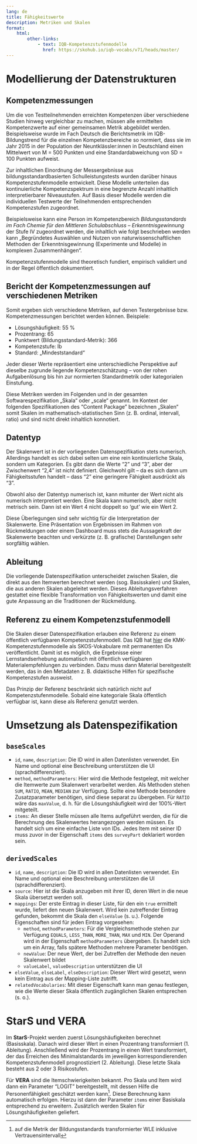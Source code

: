 ```yaml
---
lang: de
title: Fähigkeitswerte
description: Metriken und Skalen
format:
    html:
        other-links:
            - text: IQB-Kompetenzstufenmodelle
              href: https://skohub.io/iqb-vocabs/v71/heads/master/
---
```


# Modellierung der Datenstrukturen

## Kompetenzmessungen

Um die von Testteilnehmenden erreichten Kompetenzen über verschiedene Studien hinweg vergleichbar zu machen, müssen alle ermittelten Kompetenzwerte auf einer gemeinsamen Metrik abgebildet werden. Beispielsweise wurde im Fach Deutsch die Berichtsmetrik im IQB-Bildungstrend für die einzelnen Kompetenzbereiche so normiert, dass sie im Jahr 2015 in der Population der Neuntklässler:innen in Deutschland einen Mittelwert von M = 500 Punkten und eine Standardabweichung von SD = 100 Punkten aufweist.

Zur inhaltlichen Einordnung der Messergebnisse aus bildungsstandardbasierten Schulleistungstests wurden darüber hinaus Kompetenzstufenmodelle entwickelt. Diese Modelle unterteilen das kontinuierliche Kompetenzspektrum in eine begrenzte Anzahl inhaltlich interpretierbarer Niveaustufen. Auf Basis dieser Modelle werden die individuellen Testwerte der Teilnehmenden entsprechenden Kompetenzstufen zugeordnet.

Beispielsweise kann eine Person im Kompetenzbereich *Bildungsstandards im Fach Chemie für den Mittleren Schulabschluss – Erkenntnisgewinnung* der Stufe IV zugeordnet werden, die inhaltlich wie folgt beschrieben werden kann „Begründetes Auswählen und Nutzen von naturwissenschaftlichen Methoden der Erkenntnisgewinnung (Experimente und Modelle) in komplexen Zusammenhängen“.

Kompetenzstufenmodelle sind theoretisch fundiert, empirisch validiert und in der Regel öffentlich dokumentiert.

## Bericht der Kompetenzmessungen auf verschiedenen Metriken

Somit ergeben sich verschiedene Metriken, auf denen Testergebnisse bzw. Kompetenzmessungen berichtet werden können. Beispiele:

* Lösungshäufigkeit: 55 %
* Prozentrang: 65
* Punktwert (Bildungsstandard-Metrik): 366
* Kompetenzstufe: Ib
* Standard: „Mindeststandard“

Jeder dieser Werte repräsentiert eine unterschiedliche Perspektive auf dieselbe zugrunde liegende Kompetenzschätzung – von der rohen Aufgabenlösung bis hin zur normierten Standardmetrik oder kategorialen Einstufung.

Diese Metriken werden im Folgenden und in der gesamten Softwarespezifikation „Skala“ oder „scale“ genannt. Im Kontext der folgenden Spezifikationen des “Content Package” bezeichnen „Skalen“ somit Skalen im mathematisch-statistischen Sinn (z. B. ordinal, intervall, ratio) und sind nicht direkt inhaltlich konnotiert.

## Datentyp

Der Skalenwert ist in der vorliegenden Datenspezifikation stets numerisch. Allerdings handelt es sich dabei selten um eine rein kontinuierliche Skala, sondern um Kategorien. Es gibt dann die Werte "2" und "3", aber der Zwischenwert "2,4" ist nicht definiert. Gleichwohl gilt -- da es sich dann um Fähigkeitsstufen handelt -- dass "2" eine geringere Fähigkeit ausdrückt als "3".

Obwohl also der Datentyp numerisch ist, kann mitunter der Wert nicht als numerisch interpretiert werden. Eine Skala kann numerisch, aber nicht metrisch sein. Dann ist ein Wert 4 nicht doppelt so 'gut' wie ein Wert 2.

Diese Überlegungen sind sehr wichtig für die Interpretation der Skalenwerte. Eine Präsentation von Ergebnissen im Rahmen von Rückmeldungen oder einem Dashboard muss stets die Aussagekraft der Skalenwerte beachten und verkürzte (z. B. grafische) Darstellungen sehr sorgfältig wählen.

## Ableitung

Die vorliegende Datenspezifikation unterscheidet zwischen Skalen, die direkt aus den Itemwerten berechnet werden (sog. Basisskalen) und Skalen, die aus anderen Skalen abgeleitet werden. Dieses Ableitungsverfahren gestattet eine flexible Transformation von Fähigkeitswerten und damit eine gute Anpassung an die Traditionen der Rückmeldung.

## Referenz zu einem Kompetenzstufenmodell

Die Skalen dieser Datenspezifikation erlauben eine Referenz zu einem öffentlich verfügbaren Kompetenzstufenmodell. Das IQB hat [hier](https://skohub.io/iqb-vocabs/v71/heads/master/) die KMK-Kompetenzstufenmodelle als SKOS-Vokabulare mit permanenten IDs veröffentlicht. Damit ist es möglich, die Ergebnisse einer Lernstandserhebung automatisch mit öffentlich verfügbaren Materialempfehlungen zu verbinden. Dazu muss dann Material bereitgestellt werden, das in den Metadaten z. B. didaktische Hilfen für spezifische Kompetenzstufen ausweist.

Das Prinzip der Referenz beschränkt sich natürlich nicht auf Kompetenzstufenmodelle. Sobald eine kategoriale Skala öffentlich verfügbar ist, kann diese als Referenz genutzt werden.

# Umsetzung als Datenspezifikation

## `baseScales`

* `id`, `name`, `description`: Die ID wird in allen Datenlisten verwendet. Ein Name und optional eine Beschreibung unterstützen die UI (sprachdifferenziert).
* `method`, `methodParameters`: Hier wird die Methode festgelegt, mit welcher die Itemwerte zum Skalenwert verarbeitet werden. Als Methoden stehen `SUM`, `RATIO`, `MEAN`, `MEDIAN` zur Verfügung. Sollte eine Methode besondere Zusatzparameter benötigen, sind diese separat zu übergeben. Für `RATIO` wäre das `maxValue`, d. h. für die Lösungshäufigkeit wird der 100%-Wert mitgeteilt.
* `items`: An dieser Stelle müssen alle Items aufgeführt werden, die für die Berechnung des Skalenwertes herangezogen werden müssen. Es handelt sich um eine einfache Liste von IDs. Jedes Item mit seiner ID muss zuvor in der Eigenschaft `items` des `surveyPart` deklariert worden sein.

## `derivedScales`

* `id`, `name`, `description`: Die ID wird in allen Datenlisten verwendet. Ein Name und optional eine Beschreibung unterstützen die UI (sprachdifferenziert).
* `source`: Hier ist die Skala anzugeben mit ihrer ID, deren Wert in die neue Skala übersetzt werden soll.
* `mappings`:  Der erste Eintrag in dieser Liste, für den ein `true` ermittelt wurde, liefert den neuen Skalenwert. Wird kein zutreffender Eintrag gefunden, bekommt die Skala den `elseValue` (s. u.). Folgende Eigenschaften sind für jeden Eintrag vorgesehen:
  * `method`, `methodParameters`: Für die Vergleichsmethode stehen zur Verfügung `EQUALS`, `LESS_THAN`, `MORE_THAN`, `MAX` und `MIN`. Der Operand wird in der Eigenschaft `methodParameters` übergeben. Es handelt sich um ein Array, falls spätere Methoden mehrere Parameter benötigen.
  * `newValue`: Der neue Wert, der bei Zutreffen der Methode den neuen Skalenwert bildet
  * `valueLabel`, `valueDescription` unterstützen die UI
* `elseValue`, `elseLabel`, `elseDescription`: Dieser Wert wird gesetzt, wenn kein Eintrag aus der Mapping-Liste zutrifft.
* `relatedVocabularies`: Mit dieser Eigenschaft kann man genau festlegen, wie die Werte dieser Skala öffentlich zugänglichen Skalen entsprechen (s. o.).

# StarS und VERA

Im **StarS**-Projekt werden zuerst Lösungshäufigkeiten berechnet (Basisskala). Danach wird dieser Wert in einen Prozentrang transformiert (1. Ableitung). Anschließend wird der Prozentrang in einen Wert transformiert, der das Erreichen des Minimalstandards im jeweiligen korrespondierenden Kompetenzstufenmodell prognostiziert (2. Ableitung). Diese letzte Skala besteht aus 2 oder 3 Risikostufen.

Für **VERA** sind die Itemschwierigkeiten bekannt. Pro Skala und Item wird dann ein Parameter "LOGIT" bereitgestellt, mit dessen Hilfe die Personenfähigkeit geschätzt werden kann[^1]. Diese Berechnung kann automatisch erfolgen. Hierzu ist dann der Parameter `items` einer Basiskala entsprechend zu erweitern. Zusätzlich werden Skalen für Lösungshäufigkeiten geliefert.

[^1]: auf die Metrik der Bildungsstandards transformierter WLE inklusive Vertrauensintervall